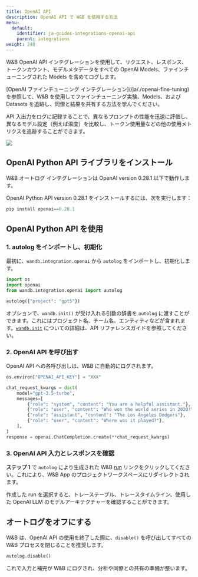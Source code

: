 ---
title: OpenAI API
description: OpenAI API で W&B を使用する方法
menu:
  default:
    identifier: ja-guides-integrations-openai-api
    parent: integrations
weight: 240
---

<Card title="Try in Colab" href="https://github.com/wandb/examples/blob/master/colabs/openai/OpenAI_API_Autologger_Quickstart.ipynb" icon="python"/>

W&B OpenAI API インテグレーションを使用して、リクエスト、レスポンス、トークンカウント、モデルメタデータをすべての OpenAI Models、ファインチューニングされた Models を含めてログします。

<Note>
[OpenAI ファインチューニング インテグレーション](/ja/./openai-fine-tuning) を参照して、W&B を使用してファインチューニング実験、Models、および Datasets を追跡し、同僚と結果を共有する方法を学んでください。
</Note>

API 入出力をログに記録することで、異なるプロンプトの性能を迅速に評価し、異なるモデル設定（例えば温度）を比較し、トークン使用量などの他の使用メトリクスを追跡することができます。

<Frame>
    <img src="/images/integrations/open_ai_autolog.png"  />
</Frame>

## OpenAI Python API ライブラリをインストール

W&B オートログ インテグレーションは OpenAI version 0.28.1 以下で動作します。

OpenAI Python API version 0.28.1 をインストールするには、次を実行します：
```python
pip install openai==0.28.1
```

## OpenAI Python API を使用

### 1. autolog をインポートし、初期化
最初に、`wandb.integration.openai` から `autolog` をインポートし、初期化します。

```python
import os
import openai
from wandb.integration.openai import autolog

autolog({"project": "gpt5"})
```

オプションで、`wandb.init()` が受け入れる引数の辞書を `autolog` に渡すことができます。これにはプロジェクト名、チーム名、エンティティなどが含まれます。[`wandb.init`](/ja/ref/python/init) についての詳細は、API リファレンスガイドを参照してください。

### 2. OpenAI API を呼び出す
OpenAI API への各呼び出しは、W&B に自動的にログされます。

```python
os.environ["OPENAI_API_KEY"] = "XXX"

chat_request_kwargs = dict(
    model="gpt-3.5-turbo",
    messages=[
        {"role": "system", "content": "You are a helpful assistant."},
        {"role": "user", "content": "Who won the world series in 2020?"},
        {"role": "assistant", "content": "The Los Angeles Dodgers"},
        {"role": "user", "content": "Where was it played?"},
    ],
)
response = openai.ChatCompletion.create(**chat_request_kwargs)
```

### 3. OpenAI API 入力とレスポンスを確認

**ステップ 1** で `autolog` により生成された W&B [run](/ja/guides/models/track/runs/) リンクをクリックしてください。これにより、W&B App のプロジェクトワークスペースにリダイレクトされます。

作成した run を選択すると、トレーステーブル、トレースタイムライン、使用した OpenAI LLM のモデルアーキテクチャーを確認することができます。

## オートログをオフにする
W&B は、OpenAI API の使用を終了した際に、`disable()` を呼び出してすべての W&B プロセスを閉じることを推奨します。

```python
autolog.disable()
```

これで入力と補完が W&B にログされ、分析や同僚との共有の準備が整います。